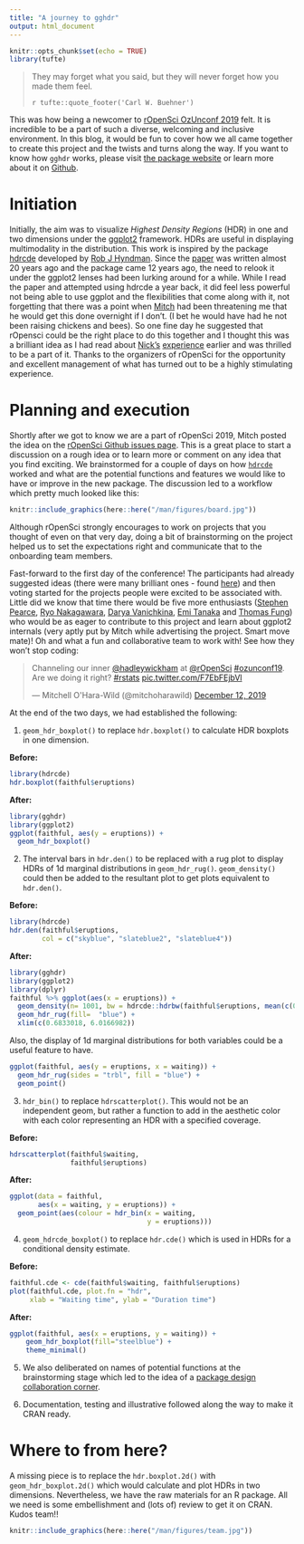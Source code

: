 ```yaml
---
title: "A journey to gghdr"
output: html_document
---
```


```r
knitr::opts_chunk$set(echo = TRUE)
library(tufte)
```

> They may forget what you said, but they will never forget how you made them feel.
> 
> `r tufte::quote_footer('Carl W. Buehner')`

This was how being a newcomer to [rOpenSci OzUnconf 2019](https://ozunconf19.ropensci.org/) felt. It is incredible to be a part of such a diverse, welcoming and inclusive environment. In this blog, it would be fun to cover how we all came together to create this project and the twists and turns along the way. If you want to know how `gghdr` works, please visit [the package website](https://ropenscilabs.github.io/gghdr/) or learn more about it on [Github](https://ropenscilabs.github.io/gghdr/).


# Initiation

Initially, the aim was to visualize _Highest Density Regions_ (HDR) in one and two dimensions under the [ggplot2](https://ggplot2.tidyverse.org/) framework. HDRs are useful in displaying multimodality in the distribution. This work is inspired by the package [hdrcde](https://cran.r-project.org/web/packages/hdrcde/index.html) developed by [Rob J Hyndman](https://robjhyndman.com/). Since the [paper](https://www.jstor.org/stable/2684423?seq=1) was written almost 20 years ago and the package came 12 years ago, the need to relook it under the ggplot2 lenses had been lurking around for a while. While I read the paper and attempted using hdrcde a year back, it did feel less powerful not being able to use ggplot and the flexibilities that come along with it, not forgetting that there was a point when [Mitch](https://blog.mitchelloharawild.com/) had been threatening me that he would get this done overnight if I don’t. (I bet he would have had he not been raising chickens and bees). So one fine day he suggested that rOpensci could be the right place to do this together and I thought this was a brilliant idea as I had read about [Nick's](https://www.njtierney.com/) [experience](https://ropensci.org/blog/2017/10/31/ozunconf2017/) earlier and was thrilled to be a part of it. Thanks to the organizers of rOpenSci for the opportunity and excellent management of what has turned out to be a highly stimulating experience. 

# Planning and execution

Shortly after we got to know we are a part of rOpenSci 2019, Mitch posted the idea on the [rOpenSci Github issues page](https://github.com/ropensci/ozunconf19/issues). This is a great place to start a discussion on a rough idea or to learn more or comment on any idea that you find exciting. We brainstormed for a couple of days on how [`hdrcde`](https://github.com/robjhyndman/hdrcde) worked and what are the potential functions and features we would like to have or improve in the new package. The discussion led to a workflow which pretty much looked like this: 


```r
knitr::include_graphics(here::here("/man/figures/board.jpg"))
```

Although rOpenSci strongly encourages to work on projects that you thought of even on that very day, doing a bit of brainstorming on the project helped us to set the expectations right and communicate that to the onboarding team members. 

Fast-forward to the first day of the conference! The participants had already suggested ideas (there were many brilliant ones - found [here](https://github.com/ropensci/ozunconf19/issues)) and then voting started for the projects people were excited to be associated with. Little did we know that time there would be five more enthusiasts ([Stephen Pearce](https://github.com/sparce), [Ryo Nakagawara](https://github.com/Ryo-N7), [Darya Vanichkina](https://github.com/dvanic), [Emi Tanaka](https://emitanaka.org/) and [Thomas Fung](https://github.com/thomas-fung)) who would be as eager to contribute to this project and learn about ggplot2 internals (very aptly put by Mitch while advertising the project. Smart move mate)! Oh and what a fun and collaborative team to work with! See how they won’t stop coding:

<blockquote class="twitter-tweet"><p lang="en" dir="ltr">Channeling our inner <a href="https://twitter.com/hadleywickham?ref_src=twsrc%5Etfw">@hadleywickham</a> at <a href="https://twitter.com/rOpenSci?ref_src=twsrc%5Etfw">@rOpenSci</a> <a href="https://twitter.com/hashtag/ozunconf19?src=hash&amp;ref_src=twsrc%5Etfw">#ozunconf19</a>.<br>Are we doing it right? <a href="https://twitter.com/hashtag/rstats?src=hash&amp;ref_src=twsrc%5Etfw">#rstats</a> <a href="https://t.co/F7EbFEjbVl">pic.twitter.com/F7EbFEjbVl</a></p>&mdash; Mitchell O&#39;Hara-Wild (@mitchoharawild) <a href="https://twitter.com/mitchoharawild/status/1205008586130149376?ref_src=twsrc%5Etfw">December 12, 2019</a></blockquote> <script async src="https://platform.twitter.com/widgets.js" charset="utf-8"></script>

<!-- [https://twitter.com/mitchoharawild/status/1205008586130149376] (Thanks to Steph who spent a lot of effort in making this gif) -->

At the end of the two days, we had established the following:

1. `geom_hdr_boxplot()` to replace `hdr.boxplot()` to calculate HDR boxplots in one dimension.

<div class = "row">
<div class = "col-md-6">
__Before:__
```r
library(hdrcde)
hdr.boxplot(faithful$eruptions) 
```
</div>
<div class = "col-md-6">
__After:__
```r
library(gghdr)
library(ggplot2)
ggplot(faithful, aes(y = eruptions)) +
  geom_hdr_boxplot() 
```
</div>
</div>

2. The interval bars in `hdr.den()` to be replaced with a rug plot to display HDRs of 1d marginal distributions in `geom_hdr_rug()`. `geom_density()` could then be added to the resultant plot to get plots equivalent to `hdr.den()`.
 
<div class = "row">
<div class = "col-md-6">
__Before:__
```r
library(hdrcde)
hdr.den(faithful$eruptions,
        col = c("skyblue", "slateblue2", "slateblue4"))
```
</div>
<div class = "col-md-6">
__After:__
```r
library(gghdr)
library(ggplot2)
library(dplyr)
faithful %>% ggplot(aes(x = eruptions)) +
  geom_density(n= 1001, bw = hdrcde::hdrbw(faithful$eruptions, mean(c(0.5, 0.95, 0.99)))) +
  geom_hdr_rug(fill=  "blue") + 
  xlim(c(0.6833018, 6.0166982))
```
</div>
</div>

Also, the display of 1d marginal distributions for both variables could be a useful feature to have.

```r
ggplot(faithful, aes(y = eruptions, x = waiting)) + 
  geom_hdr_rug(sides = "trbl", fill = "blue") + 
  geom_point()
```

3. `hdr_bin()` to replace `hdrscatterplot()`. This would not be an independent geom, but rather a function to add in the aesthetic color with each color representing an HDR with a specified coverage.

<div class = "row">
<div class = "col-md-6">
__Before:__
```r
hdrscatterplot(faithful$waiting,
               faithful$eruptions)
```
</div>
<div class = "col-md-6">
__After:__
```r
ggplot(data = faithful, 
       aes(x = waiting, y = eruptions)) +
  geom_point(aes(colour = hdr_bin(x = waiting,
                                  y = eruptions)))
```
</div>
</div>


4. `geom_hdrcde_boxplot()` to replace `hdr.cde()` which is used in HDRs for a conditional density estimate.

<div class = "row">
<div class = "col-md-6">
__Before:__
```r
faithful.cde <- cde(faithful$waiting, faithful$eruptions)
plot(faithful.cde, plot.fn = "hdr",
     xlab = "Waiting time", ylab = "Duration time")
```
</div>
<div class = "col-md-6">
__After:__
```r
ggplot(faithful, aes(x = eruptions, y = waiting)) + 
    geom_hdr_boxplot(fill="steelblue") + 
    theme_minimal()
```
</div>
</div>

5. We also deliberated on names of potential functions at the brainstorming stage which led to the idea of a [package design collaboration corner](https://github.com/ropensci/ozunconf19/issues/19). 

6. Documentation, testing and illustrative followed along the way to make it CRAN ready.


<!-- # Bottlenecks along the way -->

<!-- - Now where there's a will, there's a way. Except that soon we could say where there is a merge, there is a conflict.  While most times we use Github for code-sharing, publishing software and collaborating with our future self, this was the time to show how we collaborate with others. It took almost 2 hours, GitKraken and Mitch to get us out of the merge conflicts. -->

<!-- (photo of the Gitkraken merge conflict tree) -->

<!-- - Extending ggplot2 (https://cran.r-project.org/web/packages/ggplot2/vignettes/extending-ggplot2.html). __(Writing about the scale problem that was faced.)__ -->


# Where to from here?

A missing piece is to replace the `hdr.boxplot.2d()` with `geom_hdr_boxplot.2d()`  which would calculate and plot HDRs in two dimensions. Nevertheless, we have the raw materials for an R package. All we need is some embellishment and (lots of) review to get it on CRAN. Kudos team!!

```r
knitr::include_graphics(here::here("/man/figures/team.jpg"))
```


